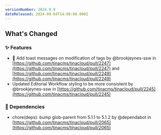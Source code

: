 ```yaml
---
versionNumber: 2024.9.9
dateReleased: 2024-09-04T14:00:00.000Z
---
```


## What's Changed

### ✨ Features

* 🍞 Add toast messages on modification of tags by @brookjeynes-ssw in [https://github.com/tinacms/tinacloud/pull/2247](https://github.com/tinacms/tinacloud/pull/2247) and [https://github.com/tinacms/tinacloud/pull/2249](https://github.com/tinacms/tinacloud/pull/2249)
* Updated Editorial Workflow styling to be more consistent by @brookjeynes-ssw in [https://github.com/tinacms/tinacloud/pull/2245](https://github.com/tinacms/tinacloud/pull/2245)

### 👒 Dependencies

* chore(deps): bump glob-parent from 5.1.1 to 5.1.2 by @dependabot in [https://github.com/tinacms/tinacloud/pull/2065](https://github.com/tinacms/tinacloud/pull/2065)

